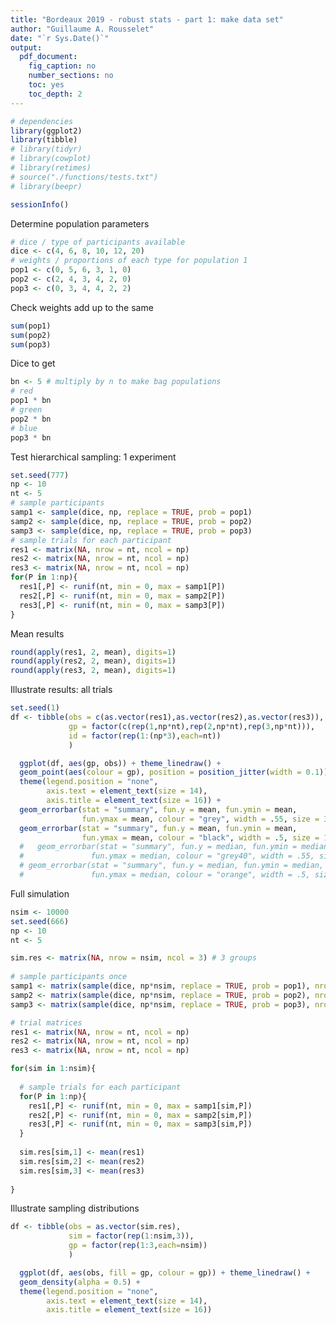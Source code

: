 ```yaml
---
title: "Bordeaux 2019 - robust stats - part 1: make data set"
author: "Guillaume A. Rousselet"
date: "`r Sys.Date()`"
output:
  pdf_document:
    fig_caption: no
    number_sections: no
    toc: yes
    toc_depth: 2
---
```


```r
# dependencies
library(ggplot2)
library(tibble)
# library(tidyr)
# library(cowplot)
# library(retimes)
# source("./functions/tests.txt")
# library(beepr)
```

```r
sessionInfo()
```

Determine population parameters
```r
# dice / type of participants available
dice <- c(4, 6, 8, 10, 12, 20)
# weights / proportions of each type for population 1
pop1 <- c(0, 5, 6, 3, 1, 0)
pop2 <- c(2, 4, 3, 4, 2, 0)
pop3 <- c(0, 3, 4, 4, 2, 2)
```

Check weights add up to the same
```r
sum(pop1)
sum(pop2)
sum(pop3)
```

Dice to get
```r
bn <- 5 # multiply by n to make bag populations
# red
pop1 * bn
# green
pop2 * bn
# blue
pop3 * bn
```

Test hierarchical sampling: 1 experiment
```r
set.seed(777)
np <- 10
nt <- 5
# sample participants
samp1 <- sample(dice, np, replace = TRUE, prob = pop1)
samp2 <- sample(dice, np, replace = TRUE, prob = pop2)
samp3 <- sample(dice, np, replace = TRUE, prob = pop3)
# sample trials for each participant
res1 <- matrix(NA, nrow = nt, ncol = np)
res2 <- matrix(NA, nrow = nt, ncol = np)
res3 <- matrix(NA, nrow = nt, ncol = np)
for(P in 1:np){
  res1[,P] <- runif(nt, min = 0, max = samp1[P])
  res2[,P] <- runif(nt, min = 0, max = samp2[P])
  res3[,P] <- runif(nt, min = 0, max = samp3[P])
}
```

Mean results
```r
round(apply(res1, 2, mean), digits=1)
round(apply(res2, 2, mean), digits=1)
round(apply(res3, 2, mean), digits=1)
```

Illustrate results: all trials
```r
set.seed(1)
df <- tibble(obs = c(as.vector(res1),as.vector(res2),as.vector(res3)),
             gp = factor(c(rep(1,np*nt),rep(2,np*nt),rep(3,np*nt))),
             id = factor(rep(1:(np*3),each=nt))
             )

  ggplot(df, aes(gp, obs)) + theme_linedraw() +
  geom_point(aes(colour = gp), position = position_jitter(width = 0.1)) +
  theme(legend.position = "none",
        axis.text = element_text(size = 14),
        axis.title = element_text(size = 16)) +
  geom_errorbar(stat = "summary", fun.y = mean, fun.ymin = mean,
                fun.ymax = mean, colour = "grey", width = .55, size = 3) +
  geom_errorbar(stat = "summary", fun.y = mean, fun.ymin = mean,
                fun.ymax = mean, colour = "black", width = .5, size = 1)
  #   geom_errorbar(stat = "summary", fun.y = median, fun.ymin = median, 
  #               fun.ymax = median, colour = "grey40", width = .55, size = 3) +
  # geom_errorbar(stat = "summary", fun.y = median, fun.ymin = median, 
  #               fun.ymax = median, colour = "orange", width = .5, size = 1)
```

Full simulation
```r
nsim <- 10000
set.seed(666)
np <- 10
nt <- 5

sim.res <- matrix(NA, nrow = nsim, ncol = 3) # 3 groups
 
# sample participants once
samp1 <- matrix(sample(dice, np*nsim, replace = TRUE, prob = pop1), nrow = nsim)
samp2 <- matrix(sample(dice, np*nsim, replace = TRUE, prob = pop2), nrow = nsim)
samp3 <- matrix(sample(dice, np*nsim, replace = TRUE, prob = pop3), nrow = nsim)

# trial matrices
res1 <- matrix(NA, nrow = nt, ncol = np)
res2 <- matrix(NA, nrow = nt, ncol = np)
res3 <- matrix(NA, nrow = nt, ncol = np)

for(sim in 1:nsim){
  
  # sample trials for each participant
  for(P in 1:np){
    res1[,P] <- runif(nt, min = 0, max = samp1[sim,P])
    res2[,P] <- runif(nt, min = 0, max = samp2[sim,P])
    res3[,P] <- runif(nt, min = 0, max = samp3[sim,P])
  }
  
  sim.res[sim,1] <- mean(res1)
  sim.res[sim,2] <- mean(res2)
  sim.res[sim,3] <- mean(res3)
  
}
```

Illustrate sampling distributions
```r
df <- tibble(obs = as.vector(sim.res),
             sim = factor(rep(1:nsim,3)),
             gp = factor(rep(1:3,each=nsim))
             )

  ggplot(df, aes(obs, fill = gp, colour = gp)) + theme_linedraw() +
  geom_density(alpha = 0.5) +
  theme(legend.position = "none",
        axis.text = element_text(size = 14),
        axis.title = element_text(size = 16))
```

